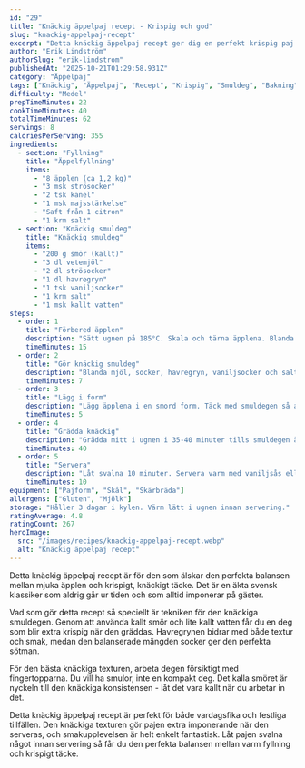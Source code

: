 ```yaml
---
id: "29"
title: "Knäckig äppelpaj recept - Krispig och god"
slug: "knackig-appelpaj-recept"
excerpt: "Detta knäckig äppelpaj recept ger dig en perfekt krispig paj. En svensk klassiker med extra crunch!"
author: "Erik Lindström"
authorSlug: "erik-lindstrom"
publishedAt: "2025-10-21T01:29:58.931Z"
category: "Äppelpaj"
tags: ["Knäckig", "Äppelpaj", "Recept", "Krispig", "Smuldeg", "Bakning"]
difficulty: "Medel"
prepTimeMinutes: 22
cookTimeMinutes: 40
totalTimeMinutes: 62
servings: 8
caloriesPerServing: 355
ingredients:
  - section: "Fyllning"
    title: "Äppelfyllning"
    items:
      - "8 äpplen (ca 1,2 kg)"
      - "3 msk strösocker"
      - "2 tsk kanel"
      - "1 msk majsstärkelse"
      - "Saft från 1 citron"
      - "1 krm salt"
  - section: "Knäckig smuldeg"
    title: "Knäckig smuldeg"
    items:
      - "200 g smör (kallt)"
      - "3 dl vetemjöl"
      - "2 dl strösocker"
      - "1 dl havregryn"
      - "1 tsk vaniljsocker"
      - "1 krm salt"
      - "1 msk kallt vatten"
steps:
  - order: 1
    title: "Förbered äpplen"
    description: "Sätt ugnen på 185°C. Skala och tärna äpplena. Blanda med socker, kanel, majsstärkelse, citronsaft och salt."
    timeMinutes: 15
  - order: 2
    title: "Gör knäckig smuldeg"
    description: "Blanda mjöl, socker, havregryn, vaniljsocker och salt. Nyp i det kalla smöret och vattnet försiktigt för extra crunch."
    timeMinutes: 7
  - order: 3
    title: "Lägg i form"
    description: "Lägg äpplena i en smord form. Täck med smuldegen så att allt är väl täckt."
    timeMinutes: 5
  - order: 4
    title: "Grädda knäckig"
    description: "Grädda mitt i ugnen i 35-40 minuter tills smuldegen är gyllenbrun och knäckig."
    timeMinutes: 40
  - order: 5
    title: "Servera"
    description: "Låt svalna 10 minuter. Servera varm med vaniljsås eller glass."
    timeMinutes: 10
equipment: ["Pajform", "Skål", "Skärbräda"]
allergens: ["Gluten", "Mjölk"]
storage: "Håller 3 dagar i kylen. Värm lätt i ugnen innan servering."
ratingAverage: 4.8
ratingCount: 267
heroImage:
  src: "/images/recipes/knackig-appelpaj-recept.webp"
  alt: "Knäckig äppelpaj recept"
---
```


Detta knäckig äppelpaj recept är för den som älskar den perfekta balansen mellan mjuka äpplen och krispigt, knäckigt täcke. Det är en äkta svensk klassiker som aldrig går ur tiden och som alltid imponerar på gäster.

Vad som gör detta recept så speciellt är tekniken för den knäckiga smuldegen. Genom att använda kallt smör och lite kallt vatten får du en deg som blir extra krispig när den gräddas. Havregrynen bidrar med både textur och smak, medan den balanserade mängden socker ger den perfekta sötman.

För den bästa knäckiga texturen, arbeta degen försiktigt med fingertopparna. Du vill ha smulor, inte en kompakt deg. Det kalla smöret är nyckeln till den knäckiga konsistensen - låt det vara kallt när du arbetar in det.

Detta knäckig äppelpaj recept är perfekt för både vardagsfika och festliga tillfällen. Den knäckiga texturen gör pajen extra imponerande när den serveras, och smakupplevelsen är helt enkelt fantastisk. Låt pajen svalna något innan servering så får du den perfekta balansen mellan varm fyllning och krispigt täcke.
